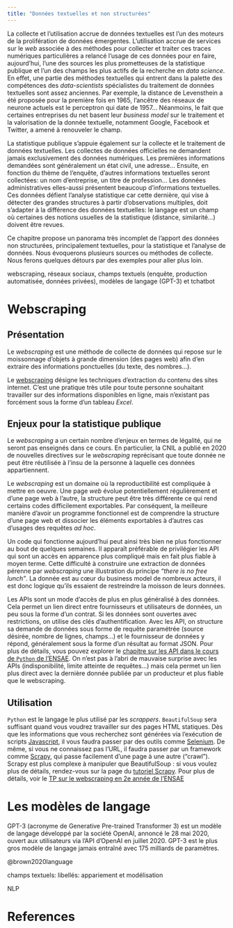 ```yaml
---
title: "Données textuelles et non structurées"
---
```



La collecte et l'utilisation accrue
de données textuelles est l'un
des moteurs de la prolifération
de données émergentes.
L'utilisation accrue de services
sur le _web_ associée à des méthodes
pour collecter et traiter ces 
traces numériques particulières
a relancé l'usage de ces données pour en
faire, aujourd'hui, l'une des sources les 
plus prometteuses de la statistique publique
et l'un des champs les plus actifs de la recherche
en _data science_.
En effet, une partie des méthodes textuelles qui entrent 
dans la palette des compétences des _data-scientists_
spécialistes du traitement de données textuelles sont assez
anciennes. 
Par exemple, la distance de Levensthein a été proposée
pour la première fois en 1965, l'ancêtre des réseaux
de neurone actuels est le perceptron qui date de 1957...
Néanmoins, le fait que certaines entreprises du net
basent leur _business model_ sur le traitement
et la valorisation de la donnée
textuelle, notamment Google, Facebook et Twitter, a amené 
à renouveler le champ. 

La statistique publique s'appuie également sur la collecte
et le traitement de données textuelles. Les collectes
de données officielles ne demandent jamais exclusivement
des données numériques. Les premières informations
demandées sont généralement un état civil, une adresse...
Ensuite, en fonction du thème de l'enquête, d'autres
informations textuelles seront collectées: un nom
d'entreprise, un titre de profession... Les données
administratives elles-aussi présentent beaucoup d'informations
textuelles. Ces données défient l'analyse statistique car
cette dernière, qui vise à détecter des grandes structures
à partir d'observations multiples, doit s'adapter à la différence
des données textuelles: le langage est un champ où
certaines des notions usuelles de la statistique (distance, similarité...)
doivent être revues.

Ce chapitre propose un panorama très incomplet de l'apport
des données non structurées, principalement textuelles, 
pour la statistique et l'analyse de données. Nous évoquerons
plusieurs sources ou méthodes de collecte. Nous ferons
quelques détours par des exemples pour aller plus
loin.


webscraping, réseaux sociaux, champs textuels (enquête, production automatisée, données privées), modèles de langage (GPT-3) et tchatbot 

# Webscraping


## Présentation


Le _webscraping_ est une méthode de collecte de données qui repose
sur le moissonnage d'objets à grande dimension (des pages web)
afin d'en extraire des informations ponctuelles (du texte, des nombres...).

Le [webscraping](https://fr.wikipedia.org/wiki/Web_scraping) désigne les techniques d'extraction du contenu des sites internet. C'est une pratique très utile pour toute personne souhaitant travailler sur des informations disponibles en ligne, mais n'existant pas forcément sous la forme d'un tableau *Excel*.

## Enjeux pour la statistique publique

Le *webscraping* a un certain nombre d'enjeux en termes de légalité, qui ne seront pas enseignés dans ce cours. En particulier, la CNIL a publié en 2020 de nouvelles directives sur le *webscraping* reprécisant que toute donnée ne peut être réutilisée à l'insu de la personne à laquelle ces données appartiennent.

Le *webscraping* est un domaine où la reproductibilité est compliquée à mettre en oeuvre. Une page *web* évolue
potentiellement régulièrement et d'une page web à l'autre, la structure peut
être très différente ce qui rend certains codes difficilement exportables.
Par conséquent, la meilleure manière d'avoir un programme fonctionnel est
de comprendre la structure d'une page web et dissocier les éléments exportables
à d'autres cas d'usages des requêtes *ad hoc*.

Un code qui fonctionne aujourd'hui peut ainsi très bien ne plus fonctionner
au bout de quelques semaines. Il apparaît
préférable de privilégier les API
qui sont un accès en apparence plus compliqué mais en fait plus fiable à moyen terme.
Cette difficulté à construire une extraction de données pérenne par
_webscraping_ une illustration du principe _"there is no free lunch"_.
La donnée est au cœur du business model de nombreux acteurs, il est donc logique qu'ils essaient de restreindre la moisson de leurs données. 

Les APIs sont un mode d'accès de plus en plus généralisé à des données.
Cela permet un lien direct entre fournisseurs et utilisateurs de données,
un peu sous la forme d'un contrat. Si les données sont ouvertes avec restrictions, on utilise des clés d'authentification.
Avec les API, on structure sa demande de données sous forme de requête paramétrée (source désirée, nombre de lignes, champs...) et le fournisseur de données y répond, généralement sous la forme d'un résultat au format JSON. 
Pour plus de détails, vous pouvez explorer le
[chapitre sur les API dans le cours de `Python` de l'ENSAE](https://pythonds.linogaliana.fr/api/).
On n'est pas à l'abri de mauvaise surprise avec les
APIs (indisponibilité, limite atteinte de requêtes...) mais cela permet un lien plus direct avec la dernière donnée publiée par un producteur et plus fiable que le webscraping.


## Utilisation 

`Python` est le langage le plus utilisé
par les _scrappers_. 
`BeautifulSoup` sera suffisant quand vous voudrez travailler sur des pages HTML statiques. Dès que les informations que vous recherchez sont générées via l'exécution de scripts [Javascript](https://fr.wikipedia.org/wiki/JavaScript), il vous faudra passer par des outils comme [Selenium](https://selenium-python.readthedocs.io/).
De même, si vous ne connaissez pas l'URL, il faudra passer par un framework comme [Scrapy](https://scrapy.org/), qui passe facilement d'une page à une autre ("crawl"). Scrapy est plus complexe à manipuler que BeautifulSoup : si vous voulez plus de détails, rendez-vous sur la page du [tutoriel Scrapy](https://doc.scrapy.org/en/latest/intro/tutorial.html).
Pour plus de détails, voir le [TP sur le webscraping en 2e année de l'ENSAE](https://pythonds.linogaliana.fr/webscraping/)


# Les modèles de langage 


GPT-3 (acronyme de Generative Pre-trained Transformer 3) est un modèle de langage développé par la société OpenAI, annoncé le 28 mai 2020, ouvert aux utilisateurs via l'API d'OpenAI en juillet 2020. 
GPT-3 est le plus gros modèle de langage jamais entraîné avec 175 milliards de paramètres.

@brown2020language

champs textuels:
libellés: appariement et modélisation

NLP

# References

::: {#refs}
:::
